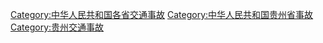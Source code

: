 [[Category:中华人民共和国各省交通事故|Category:中华人民共和国各省交通事故]]
[[Category:中华人民共和国贵州省事故|Category:中华人民共和国贵州省事故]]
[[Category:贵州交通事故|Category:贵州交通事故]]
